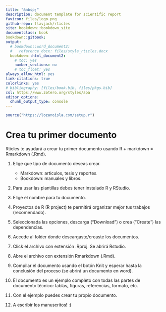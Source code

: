 ---
title: "&nbsp;"
description: document template for scientific report
favicon: files/logo.png
github-repo: flavjack/rticles
site: bookdown::bookdown_site
documentclass: book
bookdown::gitbook:
output: 
  # bookdown::word_document2: 
  #   reference_docx: files/style_rticles.docx
  bookdown::html_document2:
    # toc: yes
    number_sections: no
    # toc_float: yes
always_allow_html: yes
link-citations: true
colorlinks: yes
# bibliography: [files/book.bib, files/pkgs.bib]
csl: https://www.zotero.org/styles/apa
editor_options: 
  chunk_output_type: console
---

```{r, include=FALSE}
source("https://lozanoisla.com/setup.r")
```

# Crea tu primer documento

Rticles te ayudará a crear tu primer documento usando R + markdown = Rmarkdown (.Rmd).

1. Elige que tipo de documento deseas crear.

    - Markdown: artículos, tesis y reportes.
    - Bookdown: manuales y libros.
    <p>
    
1. Para usar las plantillas debes tener instalado R y RStudio.

1. Elige el nombre para tu documento.

1. Proyectos de R (R project) te permitirá organizar mejor tus trabajos (recomendado).

1. Seleccionada las opciones, descarga (“Download”) o crea (“Create”) las dependencias.

1. Accede al folder donde descargaste/creaste los documentos.

1. Click el archivo con extensión .Rproj. Se abrirá Rstudio.

1. Abre el archivo con extensión Rmarkdown (.Rmd).

1. Compilar el documento usando el botón Knit y esperar hasta la conclusión del proceso (se abrirá un documento en word).

1. El documento es un ejemplo completo con todas las partes de documento técnico: tablas, figuras, referencias, formato, etc.

1. Con el ejemplo puedes crear tu propio documento. 

1. A escribir los manuscritos! :)
